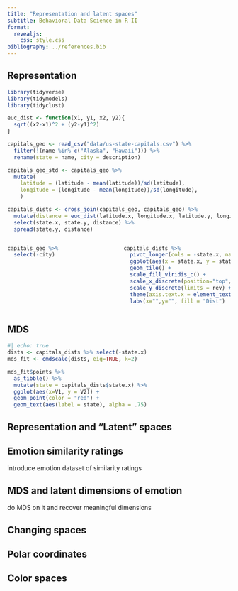 ```yaml
---
title: "Representation and latent spaces"
subtitle: Behavioral Data Science in R II
format: 
  revealjs:
    css: style.css
bibliography: ../references.bib
---
```


## Representation

```r
library(tidyverse)
library(tidymodels)
library(tidyclust)

euc_dist <- function(x1, y1, x2, y2){
  sqrt((x2-x1)^2 + (y2-y1)^2)
}

capitals_geo <- read_csv("data/us-state-capitals.csv") %>% 
  filter(!(name %in% c("Alaska", "Hawaii"))) %>% 
  rename(state = name, city = description)

capitals_geo_std <- capitals_geo %>% 
  mutate(
    latitude = (latitude - mean(latitude))/sd(latitude),
    longitude = (longitude - mean(longitude))/sd(longitude),
    )

capitals_dists <- cross_join(capitals_geo, capitals_geo) %>% 
  mutate(distance = euc_dist(latitude.x, longitude.x, latitude.y, longitude.y)) %>% 
  select(state.x, state.y, distance) %>% 
  spread(state.y, distance)

```

:::: {.columns}
::: {.column width="50%"}
```r
capitals_geo %>% 
  select(-city)
```

:::
::: {.column width="50%"}
```r
capitals_dists %>% 
  pivot_longer(cols = -state.x, names_to = "state.y") %>% 
  ggplot(aes(x = state.x, y = state.y, fill = value)) +
  geom_tile() + 
  scale_fill_viridis_c() +
  scale_x_discrete(position="top", labels = abbreviate) +
  scale_y_discrete(limits = rev) +
  theme(axis.text.x = element_text(angle=90), aspect.ratio=1) +
  labs(x="",y="", fill = "Dist") 
```
:::
::::


## MDS

```r
#| echo: true
dists <- capitals_dists %>% select(-state.x)
mds_fit <- cmdscale(dists, eig=TRUE, k=2) 
```

```r
mds_fit$points %>% 
  as_tibble() %>% 
  mutate(state = capitals_dists$state.x) %>% 
  ggplot(aes(x=V1, y = V2)) +
  geom_point(color = "red") +
  geom_text(aes(label = state), alpha = .75)
```

## Representation and "Latent" spaces

## Emotion similarity ratings

introduce emotion dataset of similarity ratings

## MDS and latent dimensions of emotion

do MDS on it and recover meaningful dimensions

## Changing spaces

## Polar coordinates

## Color spaces
